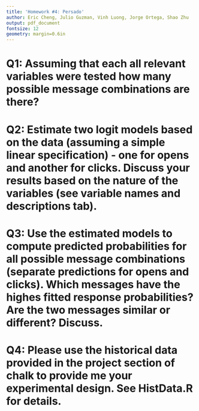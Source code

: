 ```yaml
---
title: 'Homework #4: Persado'
author: Eric Cheng, Julio Guzman, Vinh Luong, Jorge Ortega, Shao Zhu
output: pdf_document
fontsize: 12
geometry: margin=0.6in
---
```



# Q1: Assuming that each all relevant variables were tested how many possible message combinations are there?


# Q2: Estimate two logit models based on the data (assuming a simple linear specification) - one for opens and another for clicks. Discuss your results based on the nature of the variables (see variable names and descriptions tab).


# Q3: Use the estimated models to compute predicted probabilities for all possible message combinations (separate predictions for opens and clicks). Which messages have the highes fitted response probabilities? Are the two messages similar or different? Discuss.


# Q4: Please use the historical data provided in the project section of chalk to provide me your experimental design. See HistData.R for details.


